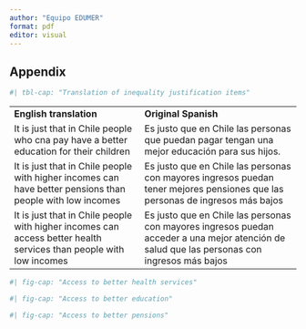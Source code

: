 ```yaml
---
author: "Equipo EDUMER"
format: pdf
editor: visual
---
```


## Appendix {#appendix}

```r
#| tbl-cap: "Translation of inequality justification items"
```

|                                                                                                                    |                                                                                                                                              |
|--------------------------------|---------------------------------------|
| **English translation**                                                                                            | **Original Spanish**                                                                                                                         |
| It is just that in Chile people who cna pay have a better education for their children                             | Es justo que en Chile las personas que puedan pagar tengan una mejor educación para sus hijos.                                               |
| It is just that in Chile people with higher incomes can have better pensions than people with low incomes          | Es justo que en Chile las personas con mayores ingresos puedan tener mejores pensiones que las personas de ingresos más bajos                |
| It is just that in Chile people with higher incomes can access better health services than people with low incomes | Es justo que en Chile las personas con mayores ingresos puedan acceder a una mejor atención de salud que las personas con ingresos más bajos |

```r
#| fig-cap: "Access to better health services"
```

```r
#| fig-cap: "Access to better education"
```

```r
#| fig-cap: "Access to better pensions"
```
